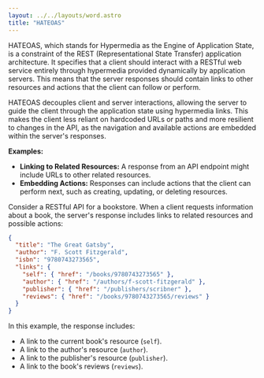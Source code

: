 ```yaml
---
layout: ../../layouts/word.astro
title: "HATEOAS"
---
```

HATEOAS, which stands for Hypermedia as the Engine of Application State, is a constraint of the REST (Representational State Transfer) application architecture. It specifies that a client should interact with a RESTful web service entirely through hypermedia provided dynamically by application servers. This means that the server responses should contain links to other resources and actions that the client can follow or perform.

HATEOAS decouples client and server interactions, allowing the server to guide the client through the application state using hypermedia links. This makes the client less reliant on hardcoded URLs or paths and more resilient to changes in the API, as the navigation and available actions are embedded within the server's responses.

**Examples:**
- **Linking to Related Resources:** A response from an API endpoint might include URLs to other related resources.
- **Embedding Actions:** Responses can include actions that the client can perform next, such as creating, updating, or deleting resources.

Consider a RESTful API for a bookstore. When a client requests information about a book, the server's response includes links to related resources and possible actions:
```json
{
  "title": "The Great Gatsby",
  "author": "F. Scott Fitzgerald",
  "isbn": "9780743273565",
  "links": {
    "self": { "href": "/books/9780743273565" },
    "author": { "href": "/authors/f-scott-fitzgerald" },
    "publisher": { "href": "/publishers/scribner" },
    "reviews": { "href": "/books/9780743273565/reviews" }
  }
}
```

In this example, the response includes:
- A link to the current book's resource (`self`).
- A link to the author's resource (`author`).
- A link to the publisher's resource (`publisher`).
- A link to the book's reviews (`reviews`).